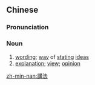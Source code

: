 ==Chinese==
{{zh-forms|s=讲法}}

===Pronunciation===
{{zh-pron
|m=jiǎngfǎ
|c=gong2 faat3
|h=pfs=kóng-fap
|mn=kóng-hoat
|cat=n
}}

===Noun===
{{zh-noun}}

# [[wording]]; [[way]] of [[stating]] [[idea]]s
# [[explanation]]; [[view]]; [[opinion]]

[[zh-min-nan:講法]]